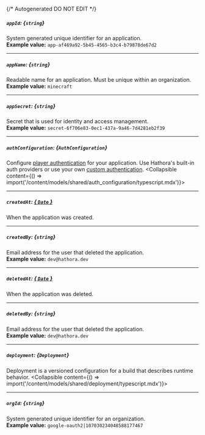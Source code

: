 {/* Autogenerated DO NOT EDIT  */}

##### `appId`: *{`string`}*
System generated unique identifier for an application.
<br/>
**Example value:** `app-af469a92-5b45-4565-b3c4-b79878de67d2`

---
##### `appName`: *{`string`}*
Readable name for an application. Must be unique within an organization.
<br/>
**Example value:** `minecraft`

---
##### `appSecret`: *{`string`}*
Secret that is used for identity and access management.
<br/>
**Example value:** `secret-6f706e83-0ec1-437a-9a46-7d4281eb2f39`

---
##### `authConfiguration`: *{`AuthConfiguration`}*
Configure [player authentication](https://hathora.dev/docs/lobbies\-and\-matchmaking/auth\-service) for your application. Use Hathora's built\-in auth providers or use your own [custom authentication](https://hathora.dev/docs/lobbies\-and\-matchmaking/auth\-service\#custom\-auth\-provider).
<Collapsible content={() => import('/content/models/shared/auth_configuration/typescript.mdx')}>
</Collapsible>

---
##### `createdAt`: [*{ `Date` }*](https://developer.mozilla.org/en-US/docs/Web/JavaScript/Reference/Global_Objects/Date)
When the application was created.

---
##### `createdBy`: *{`string`}*
Email address for the user that deleted the application.
<br/>
**Example value:** `dev@hathora.dev`

---
##### `deletedAt`: [*{ `Date` }*](https://developer.mozilla.org/en-US/docs/Web/JavaScript/Reference/Global_Objects/Date)
When the application was deleted.

---
##### `deletedBy`: *{`string`}*
Email address for the user that deleted the application.
<br/>
**Example value:** `dev@hathora.dev`

---
##### `deployment`: *{`Deployment`}*
Deployment is a versioned configuration for a build that describes runtime behavior.
<Collapsible content={() => import('/content/models/shared/deployment/typescript.mdx')}>
</Collapsible>

---
##### `orgId`: *{`string`}*
System generated unique identifier for an organization.
<br/>
**Example value:** `google-oauth2|107030234048588177467`

